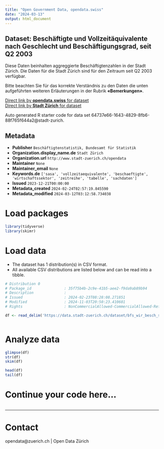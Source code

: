 ```yaml
---
title: "Open Government Data, opendata.swiss"
date: "2024-03-13"
output: html_document
---
```


## Dataset: Beschäftigte und Vollzeitäquivalente nach Geschlecht und Beschäftigungsgrad, seit Q2 2003


Diese Daten beinhalten aggreggierte Beschäftigtenzahlen in der Stadt Zürich. Die Daten für die Stadt Zürich sind für den Zeitraum seit Q2 2003 verfügbar.

Bitte beachten Sie für das korrekte Verständnis zu den Daten die unten aufgeführten weiteren Erläuterungen in der Rubrik **«Bemerkungen»**.



[Direct link by **opendata.swiss** for dataset](https://opendata.swiss/de/dataset/beschaftigte-und-vollzeitaquivalente-nach-geschlecht-und-beschaftigungsgrad-seit-q2-2003)<br>
[Direct link by **Stadt Zürich** for dataset](https://data.stadt-zuerich.ch/dataset/bfs_wir_besch_sex_bg_jahr_od4005)

Auto generated R starter code for data set 64737e66-1643-4829-8fb6-88f765f644a2@stadt-zurich.

## Metadata

- **Publisher** `Beschäftigtenstatistik, Bundesamt für Statistik`
- **Organization.display_name.de** `Stadt Zürich`
- **Organization.url** `http://www.stadt-zuerich.ch/opendata`
- **Maintainer** `None`
- **Maintainer_email** `None`
- **Keywords.de** `['sasa', 'vollzeitaequivalente', 'beschaeftigte', 'wirtschaftssektor', 'zeitreihe', 'tabelle', 'sachdaten']`
- **Issued** `2023-12-21T00:00:00`
- **Metadata_created** `2024-02-24T02:57:19.845590`
- **Metadata_modified** `2024-03-12T03:12:58.734038`


# Load packages

```r

library(tidyverse)
library(skimr)

```

# Load data

-   The dataset has 1 distribution(s) in CSV format.
-   All available CSV distributions are listed below and can be read into a tibble.

```r

# Distribution 0
# Package_id               : 35f75b4b-2c9e-41b5-aee2-f9da9ab89b94
# Description              : 
# Issued                   : 2024-02-23T08:28:08.271851
# Modified                 : 2024-11-03T20:50:23.410601
# Rights                   : NonCommercialAllowed-CommercialAllowed-ReferenceNotRequired

df <- read_delim('https://data.stadt-zuerich.ch/dataset/bfs_wir_besch_sex_bg_jahr_od4005/download/WIR400OD4005.csv')



```

# Analyze data

```r

glimpse(df)
str(df)
skim(df)

head(df)
tail(df)

```

# Continue your code here...

```r

```

------------------------------------------------------------------------

# Contact

opendata@zuerich.ch | Open Data Zürich
